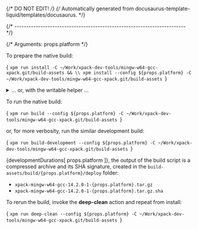 {/* DO NOT EDIT! */}
{/* Automatically generated from docusaurus-template-liquid/templates/docusaurus. */}



{/* ------------------------------------------------------------------------ */}

{/* Arguments: props.platform */}

To prepare the native build:

<CodeBlock language="sh"> {
`xpm run install -C ~/Work/xpack-dev-tools/mingw-w64-gcc-xpack.git/build-assets && \\
xpm install --config ${props.platform} -C ~/Work/xpack-dev-tools/mingw-w64-gcc-xpack.git/build-assets
`} </CodeBlock>

<details>
<summary>... or, with the writable helper ...</summary>

<CodeBlock language="sh"> {
`xpm run install -C ~/Work/xpack-dev-tools/mingw-w64-gcc-xpack.git/build-assets && \\
xpm run link-deps -C ~/Work/xpack-dev-tools/mingw-w64-gcc-xpack.git/build-assets && \\
xpm install --config ${props.platform} -C ~/Work/xpack-dev-tools/mingw-w64-gcc-xpack.git/build-assets
`} </CodeBlock>

</details>

To run the native build:

<CodeBlock language="sh"> {
`xpm run build --config ${props.platform} -C ~/Work/xpack-dev-tools/mingw-w64-gcc-xpack.git/build-assets
`} </CodeBlock>

or, for more verbosity, run the similar development build:

<CodeBlock language="sh"> {
`xpm run build-development --config ${props.platform} -C ~/Work/xpack-dev-tools/mingw-w64-gcc-xpack.git/build-assets
`} </CodeBlock>

{developmentDurations[ props.platform ]}, the output of the build script is a compressed
archive and its SHA signature, created in
the <code>build-assets/build/{props.platform}/deploy</code> folder:

- <code>xpack-mingw-w64-gcc-14.2.0-1-{props.platform}.tar.gz</code>
- <code>xpack-mingw-w64-gcc-14.2.0-1-{props.platform}.tar.gz.sha</code>

To rerun the build, invoke the **deep-clean** action and repeat from install:

<CodeBlock language="sh"> {
`xpm run deep-clean --config ${props.platform} -C ~/Work/xpack-dev-tools/mingw-w64-gcc-xpack.git/build-assets
`} </CodeBlock>
